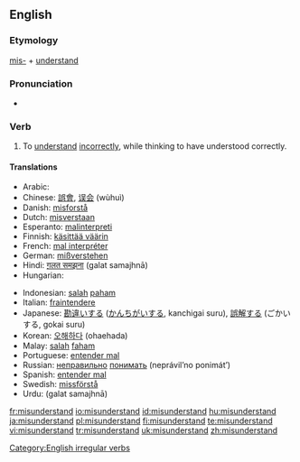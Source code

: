 {{wikipedia}}
==English==
===Etymology===
[[mis-]] + [[understand]]

===Pronunciation===
*{{IPA|/mɪsɜndər'stεnd/}}

===Verb===
{{en-verb|misunderstands|misunderstanding|misunderstood}}

# To [[understand]] [[incorrectly]], while thinking to have understood correctly.

====Translations====
{{trans-top|to understand incorrectly, while thinking to have understood correctly}}
*Arabic: {{Arab|[[اساء الفهم]]}} {{IPAchar|(’asá’ al-fáhem)}}
*Chinese: [[誤會]], [[误会]] (wùhuì)
*Danish: [[misforstå]]
*Dutch: [[misverstaan]]
*Esperanto: [[malinterpreti]]
*Finnish: [[käsittää väärin]]
*French: [[mal interpréter]]
*German: [[mißverstehen]]
*Hindi: [[ग़लत समझना]] (<u>g</u>alat samajhnā)
*Hungarian: {{t|hu|félreért}}
{{trans-mid}}
*Indonesian: [[salah]] [[paham]]
*Italian: [[fraintendere]]
*Japanese: [[勘違い]]する ([[かんちがい]]する, kanchigai suru), [[誤解]]する (ごかいする, gokai suru)
*Korean: [[오해하다]] (ohaehada)
*Malay: [[salah]] [[faham]]
*Portuguese: [[entender mal]]
*Russian: [[неправильно]] [[понимать]] (neprávil’no ponimát’)
*Spanish: [[entender mal]]
*Swedish: [[missförstå]]
*Urdu: {{URchar|[[غلط سمجھنا]]}} (<u>g</u>alat samajhnā)
{{trans-bottom}}

[[Category:English irregular verbs]]

[[fr:misunderstand]]
[[io:misunderstand]]
[[id:misunderstand]]
[[hu:misunderstand]]
[[ja:misunderstand]]
[[pl:misunderstand]]
[[fi:misunderstand]]
[[te:misunderstand]]
[[vi:misunderstand]]
[[tr:misunderstand]]
[[uk:misunderstand]]
[[zh:misunderstand]]